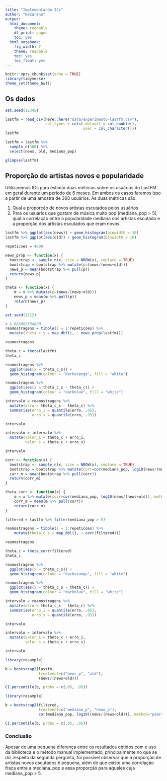 ```yaml
---
title: "Implementando ICs"
author: "Nazareno"
output:
  html_document:
    theme: readable
    df_print: paged
    toc: yes
  html_notebook:
    fig_width: 7
    theme: readable
    toc: yes
    toc_float: yes
---
```


```r
knitr::opts_chunk$set(echo = TRUE)
library(tidyverse)
theme_set(theme_bw())
```

## Os dados

```r
set.seed(12345)

lastfm = read_csv(here::here("data/experimento-lastfm.csv"), 
                  col_types = cols(.default = col_double(), 
                                   user = col_character()))
lastfm

lastfm = lastfm %>% 
  sample_n(300) %>% 
  select(news, old, mediana_pop)

glimpse(lastfm)
```

## Proporção de artistas novos e popularidade

Utilizaremos ICs para estimar duas métricas sobre os usuários do LastFM em geral durante um período de 6 meses. Em ambos os casos faremos isso a partir de uma amostra de 300 usuários. As duas métricas são: 

1. Qual a proporção de novos artistas escutados pelos usuários
2. Para os usuários que gostam de música muito pop (mediana_pop > 5), qual a correlação entre a popularidade mediana dos artistas escutado e a proporção dos artistas escutados que eram novos. 

```r
lastfm %>% ggplot(aes(news)) + geom_histogram(binwidth = 10)
lastfm %>% ggplot(aes(old)) + geom_histogram(binwidth = 10)
```

```r
repeticoes = 4000

news_prop <- function(x) {
  bootstrap <- sample_n(x, size = NROW(x), replace = TRUE)
  bootstrap = bootstrap %>% mutate(p=(news/(news+old)))
  news_p = mean(bootstrap %>% pull(p))
  return(news_p)
}

theta <- function(x) {
    m = x %>% mutate(p=(news/(news+old)))
    news_p = mean(m %>% pull(p))
    return(news_p)
}

set.seed(1212)

# A REAMOSTRAGEM
reamostragens = tibble(i = 1:repeticoes) %>% 
  mutate(theta_c_s = map_dbl(i, ~ news_prop(lastfm)))

reamostragens

theta_c = theta(lastfm)
theta_c
```

```r
reamostragens %>%
  ggplot(aes(x = theta_c_s)) +
  geom_histogram(colour = "darkorange", fill = "white")

reamostragens %>%
  ggplot(aes(x = theta_c_s - theta_c)) +
  geom_histogram(colour = "darkblue", fill = "white")
```

```r
intervalo = reamostragens %>% 
  mutate(erro = theta_c_s - theta_c) %>% 
  summarise(erro_i = quantile(erro, .05), 
            erro_s = quantile(erro, .95))

intervalo
```

```r
intervalo = intervalo %>% 
  mutate(valor_i = theta_c + erro_i, 
         valor_s = theta_c + erro_s)

intervalo
```

```r

corr <- function(x) {
  bootstrap <- sample_n(x, size = NROW(x), replace = TRUE)
  bootstrap = bootstrap %>% mutate(corr=cor(mediana_pop, log10(news/(news+old)), method="pearson"))
  corr_m = mean(bootstrap %>% pull(corr))
  return(corr_m)
}

theta_corr <- function(x) {
    m = x %>% mutate(corr=cor(mediana_pop, log10(news/(news+old)), method="pearson"))
    corr_m = mean(m %>% pull(corr))
    return(corr_m)
}

filtered = lastfm %>% filter(mediana_pop > 5)

reamostragens = tibble(i = 1:repeticoes) %>% 
    mutate(theta_c_s = map_dbl(i, ~ corr(filtered)))

reamostragens

theta_c = theta_corr(filtered)
theta_c

reamostragens %>%
  ggplot(aes(x = theta_c_s)) +
  geom_histogram(colour = "darkorange", fill = "white")

reamostragens %>%
  ggplot(aes(x = theta_c_s - theta_c)) +
  geom_histogram(colour = "darkblue", fill = "white")

intervalo = reamostragens %>% 
  mutate(erro = theta_c_s - theta_c) %>% 
  summarise(erro_i = quantile(erro, .05), 
            erro_s = quantile(erro, .95))

intervalo

intervalo = intervalo %>% 
  mutate(valor_i = theta_c + erro_i, 
         valor_s = theta_c + erro_s)

intervalo
```
```r
library(resample)

b = bootstrap2(lastfm,
               treatment=c("news_p", "old"),
               (news/(news+old)))

CI.percentile(b, probs = c(.05, .95))

```

```r
library(resample)

b = bootstrap2(filtered,
               treatment=c("mediana_p", "news_p"),
               cor(mediana_pop, log10((news/(news+old))), method="pearson"))

CI.percentile(b, probs = c(.05, .95))
```

### Conclusão

Apesar de uma pequena diferença entre os resultados obtidos com o uso da biblioteca e o método manual implementado, principalmente no que se diz respeito da segunda pergunta, foi possível observar que a proporção de artistas novos escutados é pequena, além de que existe uma correlação fraca entre a mediana_pop e essa proporção para aqueles cuja mediana_pop > 5.
